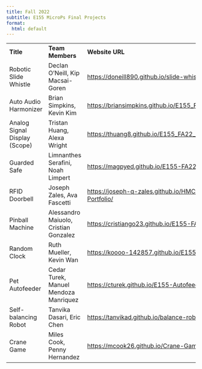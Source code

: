 ```yaml
---
title: Fall 2022
subtitle: E155 MicroPs Final Projects 
format:
  html: default
---
```


|                               |                                       |                                                                                                                        |
|---------------|---------------|-----------------------------------|
| **Title**                     | **Team Members**                      | **Website URL**                                                                                                        |
| Robotic Slide Whistle         | Declan O'Neill, Kip Macsai-Goren      | <https://doneill890.github.io/slide-whistle/>                                                                          |
| Auto Audio Harmonizer         | Brian Simpkins, Kevin Kim             | <https://briansimpkins.github.io/E155_Final/>                                                                          |
| Analog Signal Display (Scope) | Tristan Huang, Alexa Wright           | <https://thuang8.github.io/E155_FA22_Final_Project_TH_AW/>                                                             |
| Guarded Safe                  | Limnanthes Serafini, Noah Limpert     | <https://magpyed.github.io/E155-FA22-Final-Project/>                                                                   |
| RFID Doorbell                 | Joseph Zales, Ava Fascetti            | <https://joseph-q-zales.github.io/HMC-MicroPs-Final-Portfolio/>                                                        |
| Pinball Machine               | Alessandro Maiuolo, Cristian Gonzalez | [https://cristiango23.github.io/E155-FA22-Final-Project/](https://cristiango23.github.io/E155-FA22-Final-Project/doc/) |
| Random Clock                  | Ruth Mueller, Kevin Wan               | [https://koooo-142857.github.io/E155_Random_Clock/](https://koooo-142857.github.io/E155_Random_Clock/design/)          |
| Pet Autofeeder                | Cedar Turek, Manuel Mendoza Manriquez | <https://cturek.github.io/E155-Autofeeder/>                                                                            |
| Self-balancing Robot          | Tanvika Dasari, Eric Chen             | <https://tanvikad.github.io/balance-robot/>                                                                            |
| Crane Game                    | Miles Cook, Penny Hernandez           | <https://mcook26.github.io/Crane-Game/>                                                                                |